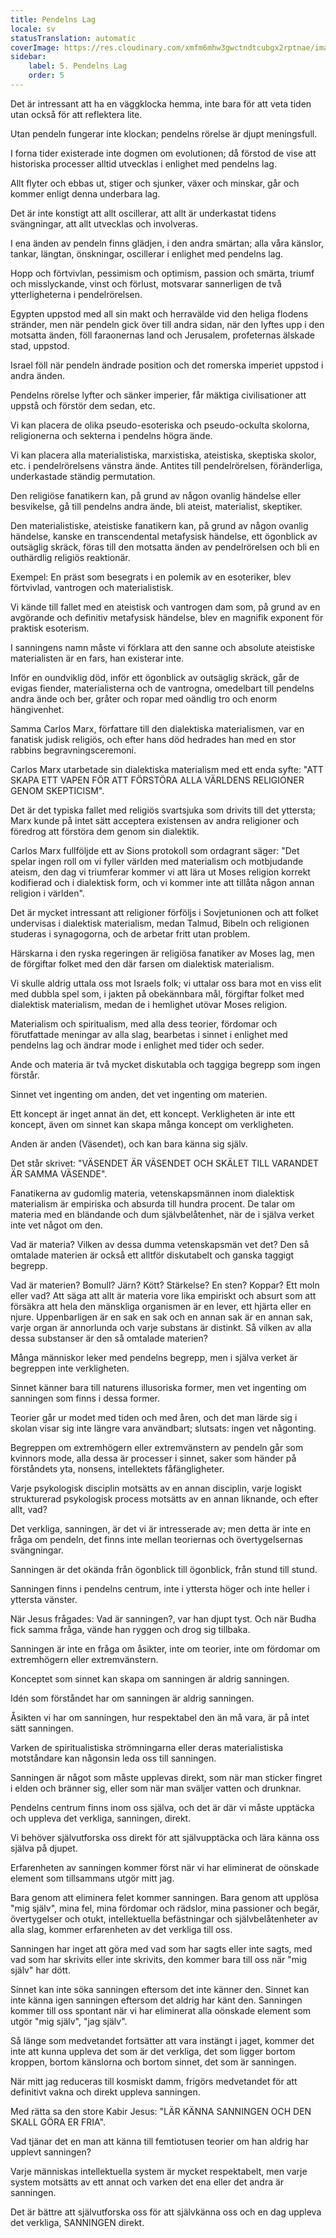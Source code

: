 ```yaml
---
title: Pendelns Lag
locale: sv
statusTranslation: automatic
coverImage: https://res.cloudinary.com/xmfm6mhw3gwctndtcubgx2rptnae/image/upload/v1741354419/small_cover_la_gran_rebelion_28716e29d2.webp
sidebar:
    label: 5. Pendelns Lag
    order: 5
---
```

Det är intressant att ha en väggklocka hemma, inte bara för att veta tiden utan också för att reflektera lite.

Utan pendeln fungerar inte klockan; pendelns rörelse är djupt meningsfull.

I forna tider existerade inte dogmen om evolutionen; då förstod de vise att historiska processer alltid utvecklas i enlighet med pendelns lag.

Allt flyter och ebbas ut, stiger och sjunker, växer och minskar, går och kommer enligt denna underbara lag.

Det är inte konstigt att allt oscillerar, att allt är underkastat tidens svängningar, att allt utvecklas och involveras.

I ena änden av pendeln finns glädjen, i den andra smärtan; alla våra känslor, tankar, längtan, önskningar, oscillerar i enlighet med pendelns lag.

Hopp och förtvivlan, pessimism och optimism, passion och smärta, triumf och misslyckande, vinst och förlust, motsvarar sannerligen de två ytterligheterna i pendelrörelsen.

Egypten uppstod med all sin makt och herravälde vid den heliga flodens stränder, men när pendeln gick över till andra sidan, när den lyftes upp i den motsatta änden, föll faraonernas land och Jerusalem, profeternas älskade stad, uppstod.

Israel föll när pendeln ändrade position och det romerska imperiet uppstod i andra änden.

Pendelns rörelse lyfter och sänker imperier, får mäktiga civilisationer att uppstå och förstör dem sedan, etc.

Vi kan placera de olika pseudo-esoteriska och pseudo-ockulta skolorna, religionerna och sekterna i pendelns högra ände.

Vi kan placera alla materialistiska, marxistiska, ateistiska, skeptiska skolor, etc. i pendelrörelsens vänstra ände. Antites till pendelrörelsen, föränderliga, underkastade ständig permutation.

Den religiöse fanatikern kan, på grund av någon ovanlig händelse eller besvikelse, gå till pendelns andra ände, bli ateist, materialist, skeptiker.

Den materialistiske, ateistiske fanatikern kan, på grund av någon ovanlig händelse, kanske en transcendental metafysisk händelse, ett ögonblick av outsäglig skräck, föras till den motsatta änden av pendelrörelsen och bli en outhärdlig religiös reaktionär.

Exempel: En präst som besegrats i en polemik av en esoteriker, blev förtvivlad, vantrogen och materialistisk.

Vi kände till fallet med en ateistisk och vantrogen dam som, på grund av en avgörande och definitiv metafysisk händelse, blev en magnifik exponent för praktisk esoterism.

I sanningens namn måste vi förklara att den sanne och absolute ateistiske materialisten är en fars, han existerar inte.

Inför en oundviklig död, inför ett ögonblick av outsäglig skräck, går de evigas fiender, materialisterna och de vantrogna, omedelbart till pendelns andra ände och ber, gråter och ropar med oändlig tro och enorm hängivenhet.

Samma Carlos Marx, författare till den dialektiska materialismen, var en fanatisk judisk religiös, och efter hans död hedrades han med en stor rabbins begravningsceremoni.

Carlos Marx utarbetade sin dialektiska materialism med ett enda syfte: "ATT SKAPA ETT VAPEN FÖR ATT FÖRSTÖRA ALLA VÄRLDENS RELIGIONER GENOM SKEPTICISM".

Det är det typiska fallet med religiös svartsjuka som drivits till det yttersta; Marx kunde på intet sätt acceptera existensen av andra religioner och föredrog att förstöra dem genom sin dialektik.

Carlos Marx fullföljde ett av Sions protokoll som ordagrant säger: "Det spelar ingen roll om vi fyller världen med materialism och motbjudande ateism, den dag vi triumferar kommer vi att lära ut Moses religion korrekt kodifierad och i dialektisk form, och vi kommer inte att tillåta någon annan religion i världen".

Det är mycket intressant att religioner förföljs i Sovjetunionen och att folket undervisas i dialektisk materialism, medan Talmud, Bibeln och religionen studeras i synagogorna, och de arbetar fritt utan problem.

Härskarna i den ryska regeringen är religiösa fanatiker av Moses lag, men de förgiftar folket med den där farsen om dialektisk materialism.

Vi skulle aldrig uttala oss mot Israels folk; vi uttalar oss bara mot en viss elit med dubbla spel som, i jakten på obekännbara mål, förgiftar folket med dialektisk materialism, medan de i hemlighet utövar Moses religion.

Materialism och spiritualism, med alla dess teorier, fördomar och förutfattade meningar av alla slag, bearbetas i sinnet i enlighet med pendelns lag och ändrar mode i enlighet med tider och seder.

Ande och materia är två mycket diskutabla och taggiga begrepp som ingen förstår.

Sinnet vet ingenting om anden, det vet ingenting om materien.

Ett koncept är inget annat än det, ett koncept. Verkligheten är inte ett koncept, även om sinnet kan skapa många koncept om verkligheten.

Anden är anden (Väsendet), och kan bara känna sig själv.

Det står skrivet: "VÄSENDET ÄR VÄSENDET OCH SKÄLET TILL VARANDET ÄR SAMMA VÄSENDE".

Fanatikerna av gudomlig materia, vetenskapsmännen inom dialektisk materialism är empiriska och absurda till hundra procent. De talar om materia med en bländande och dum självbelåtenhet, när de i själva verket inte vet något om den.

Vad är materia? Vilken av dessa dumma vetenskapsmän vet det? Den så omtalade materien är också ett alltför diskutabelt och ganska taggigt begrepp.

Vad är materien? Bomull? Järn? Kött? Stärkelse? En sten? Koppar? Ett moln eller vad? Att säga att allt är materia vore lika empiriskt och absurt som att försäkra att hela den mänskliga organismen är en lever, ett hjärta eller en njure. Uppenbarligen är en sak en sak och en annan sak är en annan sak, varje organ är annorlunda och varje substans är distinkt. Så vilken av alla dessa substanser är den så omtalade materien?

Många människor leker med pendelns begrepp, men i själva verket är begreppen inte verkligheten.

Sinnet känner bara till naturens illusoriska former, men vet ingenting om sanningen som finns i dessa former.

Teorier går ur modet med tiden och med åren, och det man lärde sig i skolan visar sig inte längre vara användbart; slutsats: ingen vet någonting.

Begreppen om extremhögern eller extremvänstern av pendeln går som kvinnors mode, alla dessa är processer i sinnet, saker som händer på förståndets yta, nonsens, intellektets fåfängligheter.

Varje psykologisk disciplin motsätts av en annan disciplin, varje logiskt strukturerad psykologisk process motsätts av en annan liknande, och efter allt, vad?

Det verkliga, sanningen, är det vi är intresserade av; men detta är inte en fråga om pendeln, det finns inte mellan teoriernas och övertygelsernas svängningar.

Sanningen är det okända från ögonblick till ögonblick, från stund till stund.

Sanningen finns i pendelns centrum, inte i yttersta höger och inte heller i yttersta vänster.

När Jesus frågades: Vad är sanningen?, var han djupt tyst. Och när Budha fick samma fråga, vände han ryggen och drog sig tillbaka.

Sanningen är inte en fråga om åsikter, inte om teorier, inte om fördomar om extremhögern eller extremvänstern.

Konceptet som sinnet kan skapa om sanningen är aldrig sanningen.

Idén som förståndet har om sanningen är aldrig sanningen.

Åsikten vi har om sanningen, hur respektabel den än må vara, är på intet sätt sanningen.

Varken de spiritualistiska strömningarna eller deras materialistiska motståndare kan någonsin leda oss till sanningen.

Sanningen är något som måste upplevas direkt, som när man sticker fingret i elden och bränner sig, eller som när man sväljer vatten och drunknar.

Pendelns centrum finns inom oss själva, och det är där vi måste upptäcka och uppleva det verkliga, sanningen, direkt.

Vi behöver självutforska oss direkt för att självupptäcka och lära känna oss själva på djupet.

Erfarenheten av sanningen kommer först när vi har eliminerat de oönskade element som tillsammans utgör mitt jag.

Bara genom att eliminera felet kommer sanningen. Bara genom att upplösa "mig själv", mina fel, mina fördomar och rädslor, mina passioner och begär, övertygelser och otukt, intellektuella befästningar och självbelåtenheter av alla slag, kommer erfarenheten av det verkliga till oss.

Sanningen har inget att göra med vad som har sagts eller inte sagts, med vad som har skrivits eller inte skrivits, den kommer bara till oss när "mig själv" har dött.

Sinnet kan inte söka sanningen eftersom det inte känner den. Sinnet kan inte känna igen sanningen eftersom det aldrig har känt den. Sanningen kommer till oss spontant när vi har eliminerat alla oönskade element som utgör "mig själv", "jag själv".

Så länge som medvetandet fortsätter att vara instängt i jaget, kommer det inte att kunna uppleva det som är det verkliga, det som ligger bortom kroppen, bortom känslorna och bortom sinnet, det som är sanningen.

När mitt jag reduceras till kosmiskt damm, frigörs medvetandet för att definitivt vakna och direkt uppleva sanningen.

Med rätta sa den store Kabir Jesus: "LÄR KÄNNA SANNINGEN OCH DEN SKALL GÖRA ER FRIA".

Vad tjänar det en man att känna till femtiotusen teorier om han aldrig har upplevt sanningen?

Varje människas intellektuella system är mycket respektabelt, men varje system motsätts av ett annat och varken det ena eller det andra är sanningen.

Det är bättre att självutforska oss för att självkänna oss och en dag uppleva det verkliga, SANNINGEN direkt.

